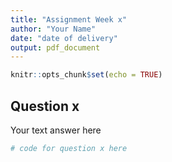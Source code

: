 ---
title: "Assignment Week x"
author: "Your Name"
date: "date of delivery"
output: pdf_document
---

```{r setup, include=FALSE}
knitr::opts_chunk$set(echo = TRUE)
```

## Question x

Your text answer here

```{r}
# code for question x here
```

